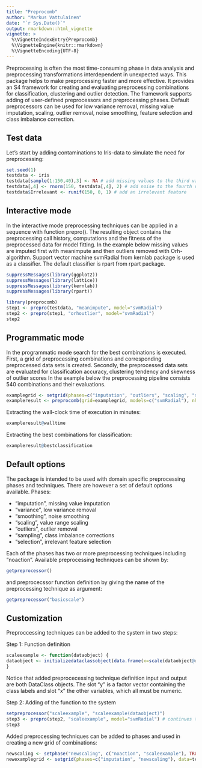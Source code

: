 ---
title: "Preprocomb"
author: "Markus Vattulainen"
date: "`r Sys.Date()`"
output: rmarkdown::html_vignette
vignette: >
  %\VignetteIndexEntry{Preprocomb}
  %\VignetteEngine{knitr::rmarkdown}
  %\VignetteEncoding{UTF-8}
---

Preprocessing is often the most time-consuming phase in data analysis
and preprocessing transformations interdependent in unexpected
ways. This package helps to make preprocessing faster and more effective. It
provides an S4 framework for creating and evaluating preprocessing combinations
for classification, clustering and outlier detection. The framework supports
adding of user-defined preprocessors and preprocessing phases. Default preprocessors 
can be used for low variance removal, missing value imputation, scaling, outlier 
removal, noise smoothing, feature selection and class imbalance correction.

## Test data

Let's start by adding contaminations to Iris-data to simulate the need for preprocessing:

```{r}
set.seed(1)
testdata <- iris
testdata[sample(1:150,40),3] <- NA # add missing values to the third variable
testdata[,4] <- rnorm(150, testdata[,4], 2) # add noise to the fourth variable
testdata$Irrelevant <- runif(150, 0, 1) # add an irrelevant feature
```

## Interactive mode

In the interactive mode preprocessing techniques can be applied in a sequence
with function prepro(). The resulting object contains the preprocessing call
history, computations and the fitness of the preprocessed data for model fitting.
In the example below missing values are imputed first with meanimpute and then outliers removed with Orh-algorithm.  Support vector machine svmRadial from kernlab package is used as a classifier. The default classifier is rpart from rpart package.

```{r, include=FALSE, cache=FALSE}
suppressMessages(library(ggplot2))
suppressMessages(library(lattice))
suppressMessages(library(kernlab))
suppressMessages(library(rpart))

```

```{r, messages=FALSE, warnings=FALSE}
library(preprocomb)
step1 <- prepro(testdata, "meanimpute", model="svmRadial")
step2 <- prepro(step1, "orhoutlier", model="svmRadial")
step2
```

## Programmatic mode

In the programmatic mode search for the best combinations is executed. 
First, a grid of preprocessing combinations and corresponding preprocessed
data sets is created. Secondly, the preprocessed data sets are evaluated for
classification accuracy, clustering tendency and skewness of outlier scores
In the example below the preprocessing pipeline consists 540 combinations and 
their evaluations.  

```{r, messages=FALSE, warnings=FALSE, eval=FALSE}
examplegrid <- setgrid(phases=c("imputation", "outliers", "scaling", "smoothing", "selection"), data=testdata)
exampleresult <- preprocomb(grid=examplegrid, models=c("svmRadial"), nholdout=10, cluster=TRUE, outlier=TRUE, cores=2)
```

Extracting the wall-clock time of execution in minutes:

```{r, messages=FALSE, warnings=FALSE}
exampleresult@walltime
```

Extracting the best combinations for classification:

```{r, messages=FALSE, warnings=FALSE}
exampleresult@bestclassification
```

## Default options

The package is intended to be used with domain specific preprocessing phases and 
techniques. There are however a set of default options available. Phases:

- "imputation", missing value imputation
- "variance", low variance removal
- "smoothing", noise smoothing
- "scaling", value range scaling 
- "outliers", outlier removal
- "sampling", class imbalance corrections
- "selection", irrelevant feature selection

Each of the phases has two or more preprocessing techniques including "noaction". 
Available preprocessing techniques can be shown by:

```{r, messages=FALSE, warnings=FALSE}
getpreprocessor()
```

and preprocecssor function definition by giving the name of the preprocessing technique as argument:

```{r, messages=FALSE, warnings=FALSE}
getpreprocessor("basicscale")
```


## Customization 

Preproccessing techniques can be added to the system in two steps:

Step 1: Function definition

```{r, messages=FALSE, warnings=FALSE}
scaleexample <- function(dataobject) {
dataobject <- initializedataclassobject(data.frame(x=scale(dataobject@x), y=dataobject@y))
}
```

Notice that added preprocecessing technique definition input and output are both DataClass
objects. The slot "y" is a factor vector containing the class labels and slot "x" the other
variables, which all must be numeric.

Step 2: Adding of the function to the system

```{r, messages=FALSE, warnings=FALSE}
setpreprocessor("scaleexample", "scaleexample(dataobject)")
step3 <- prepro(step2, "scaleexample", model="svmRadial") # continues the example above
step3
```

Added preprocessing techniques can be added to phases and used in creating a new grid of combinations:

```{r, messages=FALSE, warnings=FALSE, eval=FALSE}
newscaling <- setphase("newscaling", c("noaction", "scaleexample"), TRUE)
newexamplegrid <- setgrid(phases=c("imputation", "newscaling"), data=testdata)
```

